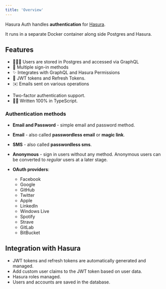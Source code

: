 ```yaml
---
title: 'Overview'
---
```


Hasura Auth handles **authentication** for [Hasura](https://github.com/hasura/graphql-engine).

It runs in a separate Docker container along side Postgres and Hasura.

## Features

- 🧑‍🤝‍🧑 Users are stored in Postgres and accessed via GraphQL
- 🔑 Multiple sign-in methods
- ✨ Integrates with GraphQL and Hasura Permissions
- 🔐 JWT tokens and Refresh Tokens.
- ✉️ Emails sent on various operations
<!-- - ✅ Optional checking for Pwned Passwords. -->
- Two-factor authentication support.
- 👨‍💻 Written 100% in TypeScript.

### Authentication methods

- **Email and Password** - simple email and password method.
- **Email** - also called **passwordless email** or **magic link**.
- **SMS** - also called **passwordless sms**.
- **Anonymous** - sign in users without any method. Anonymous users can be
  converted to _regular_ users at a later stage.
- **OAuth providers**:

  - Facebook
  - Google
  - GitHub
  - Twitter
  - Apple
  - LinkedIn
  - Windows Live
  - Spotify
  - Strave
  - GitLab
  - BitBucket

## Integration with Hasura

- JWT tokens and refresh tokens are automatically generated and managed.
- Add custom user claims to the JWT token based on user data.
- Hasura roles managed.
- Users and accounts are saved in the database.
